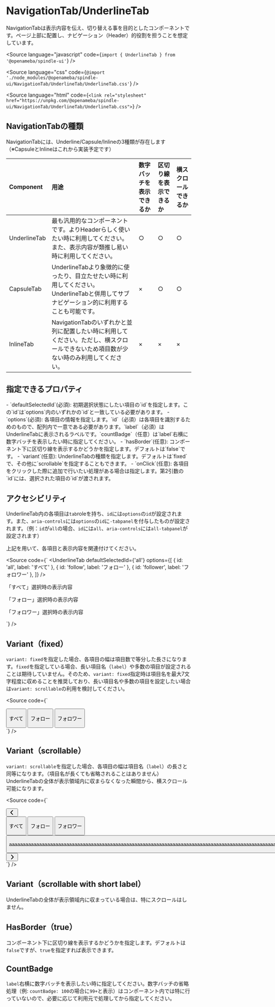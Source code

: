 
# NavigationTab/UnderlineTab
<Description>
  NavigationTabは表示内容を伝え、切り替える事を目的としたコンポーネントです。ページ上部に配置し、ナビゲーション（Header）的役割を担うことを想定しています。
</Description>

<Meta title="NavigationTab/UnderlineTab" component={UnderlineTab} />

<Source
  language="javascript"
  code={`import { UnderlineTab } from '@openameba/spindle-ui'`}
/>

<Source
  language="css"
  code={`@import './node_modules/@openameba/spindle-ui/NavigationTab/UnderlineTab/UnderlineTab.css'`}
/>

<Source
  language="html"
  code={`<link rel="stylesheet" href="https://unpkg.com/@openameba/spindle-ui/NavigationTab/UnderlineTab/UnderlineTab.css">`}
/>

## NavigationTabの種類
NavigationTabには、Underline/Capsule/Inlineの3種類が存在します（※CapsuleとInlineはこれから実装予定です）

Component | 用途 | 数字バッチを表示できるか | 区切り線を表示できるか | 横スクロールできるか
:-- | :-- | :-- | :-- | :-- |
UnderlineTab | 最も汎用的なコンポーネントです。よりHeaderらしく使いたい時に利用してください。また、表示内容が類推し易い時に利用してください。 | ○ | ○ | ○ |
CapsuleTab | UnderlineTabより象徴的に使ったり、目立たせたい時に利用してください。UnderlineTabと併用してサブナビゲーション的に利用することも可能です。 | × | ○ | ○ |
InlineTab | NavigationTabのいずれかと並列に配置したい時に利用してください。ただし、横スクロールできないため項目数が少ない時のみ利用してください。 | × | × | × |

## 指定できるプロパティ
<Description>
  - `defaultSelectedId`(必須): 初期選択状態にしたい項目の`id`を指定します。この`id`は`options`内のいずれかの`id`と一致している必要があります。
</Description>
<Description>
  - `options`(必須): 各項目の情報を指定します。`id`（必須）は各項目を識別するためのもので、配列内で一意である必要があります。`label`（必須）はUnderlineTabに表示されるラベルです。`countBadge`（任意）は`label`右横に数字バッチを表示したい時に指定してください。
</Description>
<Description>
  - `hasBorder`(任意): コンポーネント下に区切り線を表示するかどうかを指定します。デフォルトは`false`です。
</Description>
<Description>
  - `variant`(任意): UnderlineTabの種類を指定します。デフォルトは`fixed`で、その他に`scrollable`を指定することもできます。
</Description>
<Description>
  - `onClick`(任意): 各項目をクリックした際に追加で行いたい処理がある場合は指定します。第2引数の`id`には、選択された項目の`id`が渡されます。
</Description>

## アクセシビリティ
UnderlineTab内の各項目は`tab`roleを持ち、`id`には`options`の`id`が設定されます。また、`aria-controls`には`options`の`id`に`-tabpanel`を付与したものが設定されます。（例：`id`が`all`の場合、`id`には`all`、`aria-controls`には`all-tabpanel`が設定されます）

上記を用いて、各項目と表示内容を関連付けてください。

<Source
  code={`
<UnderlineTab
  defaultSelectedId={'all'}
  options={[
    { id: 'all', label: 'すべて' },
    { id: 'follow', label: 'フォロー' },
    { id: 'follower', label: 'フォロワー' },
  ]}
/>
<div id="all-tabpanel" role="tabpanel" aria-labelledby="all">
  <p>「すべて」選択時の表示内容</p>
</div>
<div id="follow-tabpanel" role="tabpanel" aria-labelledby="follow">
  <p>「フォロー」選択時の表示内容</p>
</div>
<div id="follower-tabpanel" role="tabpanel" aria-labelledby="follower">
  <p>「フォロワー」選択時の表示内容</p>
</div>
  `}
/>

## Variant（fixed）
`variant: fixed`を指定した場合、各項目の幅は項目数で等分した長さになります。`fixed`を指定している場合、長い項目名（`label`）や多数の項目が設定されることは期待していません。そのため、`variant: fixed`指定時は項目名を最大7文字程度に収めることを推奨しており、長い項目名や多数の項目を設定したい場合は`variant: scrollable`の利用を検討してください。

<Preview withSource="open">
  <Story name="Variant (fixed)">
    <UnderlineTab
      defaultSelectedId={'all'}
      options={[
        { id: 'all', label: 'すべて' },
        { id: 'follow', label: 'フォロー' },
        { id: 'follower', label: 'フォロワー' },
      ]}
      {...actions('onClick')}
    />
    <div id="all-tabpanel" role="tabpanel" aria-labelledby="all" />
    <div id="follow-tabpanel" role="tabpanel" aria-labelledby="follow" />
    <div id="follower-tabpanel" role="tabpanel" aria-labelledby="follower" />
  </Story>
</Preview>

<Source
  code={`
<div class="spui-UnderlineTab spui-UnderlineTab--fixed spui-UnderlineTab--border">
  <div class="spui-UnderlineTab-container" role="tablist">
    <button aria-controls="all-tabpanel" aria-selected="true" class="spui-UnderlineTab-button" id="all" tabindex="0" type="button" role="tab" style="max-width: calc(33.3333%);">
      <p class="spui-UnderlineTab-labelWrapper">
        <span class="spui-UnderlineTab-label">すべて</span>
      </p>
    </button>
    <button aria-controls="follow-tabpanel" aria-selected="false" class="spui-UnderlineTab-button" id="follow" tabindex="-1" type="button" role="tab" style="max-width: calc(33.3333%);">
      <p class="spui-UnderlineTab-labelWrapper">
        <span class="spui-UnderlineTab-label">フォロー</span>
      </p>
    </button>
    <button aria-controls="follower-tabpanel" aria-selected="false" class="spui-UnderlineTab-button" id="follower" tabindex="-1" type="button" role="tab" style="max-width: calc(33.3333%);">
      <p class="spui-UnderlineTab-labelWrapper">
        <span class="spui-UnderlineTab-label">フォロワー</span>
      </p>
    </button>
  </div>
</div>
  `}
/>

## Variant（scrollable）
`variant: scrollable`を指定した場合、各項目の幅は項目名（`label`）の長さと同等になります。（項目名が長くても省略されることはありません）UnderlineTabの全体が表示領域内に収まらなくなった瞬間から、横スクロール可能になります。

<Preview withSource="open">
  <Story name="Variant (scrollable)">
    <UnderlineTab
      defaultSelectedId={'follow'}
      options={[
        { id: 'all', label: 'すべて' },
        { id: 'follow', label: 'フォロー' },
        { id: 'follower', label: 'フォロワー' },
        { id: 'others', label: 'aaaaaaaaaaaaaaaaaaaaaaaaaaaaaaaaaaaaaaaaaaaaaaaaaaaaaaaaaaaaaaaaaaaaaaaaaaaaaaaaaaaaaaaaaaaaaaaaaaaaaaaaaaaaaaaaaaaaaaaaaaaaaaaaaaaaaaaaaaaaaaaaaaaaaaaaaaaaaaaaaaaaaaaaaaaaaaaaaaaa' },
      ]}
      variant='scrollable'
      {...actions('onClick')}
    />
    <div id="all-tabpanel" role="tabpanel" aria-labelledby="all" />
    <div id="follow-tabpanel" role="tabpanel" aria-labelledby="follow" />
    <div id="follower-tabpanel" role="tabpanel" aria-labelledby="follower" />
    <div id="others-tabpanel" role="tabpanel" aria-labelledby="others" />
  </Story>
</Preview>

<Source
  code={`
<div id="story--navigationtab-underlinetab--scrollable">
  <div class="spui-UnderlineTab spui-UnderlineTab--scrollable spui-UnderlineTab--border">
    <div class="spui-UnderlineTab-arrow spui-UnderlineTab-arrow--left">
      <button class="spui-UnderlineTab-arrowButton" type="button">
        <svg xmlns="http://www.w3.org/2000/svg" width="16" height="16" viewBox="0 0 24 24" fill="currentColor" role="img" aria-label="左に移動"><path d="M13.49 21.06 6.2 13.77c-.97-.97-.97-2.56 0-3.54l7.29-7.29a1.49 1.49 0 0 1 2.12 0c.59.59.59 1.54 0 2.12L8.67 12l6.94 6.94c.59.59.59 1.54 0 2.12-.29.29-.68.44-1.06.44s-.77-.15-1.06-.44Z"></path></svg>
      </button>
    </div>
    <div class="spui-UnderlineTab-container" role="tablist">
      <button aria-controls="all-tabpanel" aria-selected="false" class="spui-UnderlineTab-button" id="all" tabindex="-1" type="button" role="tab" style="max-width: fit-content;">
        <p class="spui-UnderlineTab-labelWrapper">
          <span class="spui-UnderlineTab-label">すべて</span>
        </p>
      </button>
      <button aria-controls="follow-tabpanel" aria-selected="true" class="spui-UnderlineTab-button" id="follow" tabindex="0" type="button" role="tab" style="max-width: fit-content;">
        <p class="spui-UnderlineTab-labelWrapper">
          <span class="spui-UnderlineTab-label">フォロー</span>
        </p>
      </button>
      <button aria-controls="follower-tabpanel" aria-selected="false" class="spui-UnderlineTab-button" id="follower" tabindex="-1" type="button" role="tab" style="max-width: fit-content;">
        <p class="spui-UnderlineTab-labelWrapper">
          <span class="spui-UnderlineTab-label">フォロワー</span>
        </p>
      </button>
      <button aria-controls="others-tabpanel" aria-selected="false" class="spui-UnderlineTab-button" id="others" tabindex="-1" type="button" role="tab" style="max-width: fit-content;">
        <p class="spui-UnderlineTab-labelWrapper">
          <span class="spui-UnderlineTab-label">aaaaaaaaaaaaaaaaaaaaaaaaaaaaaaaaaaaaaaaaaaaaaaaaaaaaaaaaaaaaaaaaaaaaaaaaaaaaaaaaaaaaaaaaaaaaaaaaaaaaaaaaaaaaaaaaaaaaaaaaaaaaaaaaaaaaaaaaaaaaaaaaaaaaaaaaaaaaaaaaaaaaaaaaaaaaaaaaaaaa</span>
        </p>
      </button>
    </div>
    <div class="spui-UnderlineTab-arrow spui-UnderlineTab-arrow--right is-showed">
      <button class="spui-UnderlineTab-arrowButton" type="button">
        <svg xmlns="http://www.w3.org/2000/svg" width="16" height="16" viewBox="0 0 24 24" fill="currentColor" role="img" aria-label="右に移動"><path d="M9.41 21.5c-.38 0-.77-.15-1.06-.44a1.49 1.49 0 0 1 0-2.12L15.29 12 8.35 5.06a1.49 1.49 0 0 1 0-2.12c.59-.58 1.54-.59 2.12 0l7.29 7.29c.97.97.97 2.56 0 3.54l-7.29 7.29c-.29.29-.67.44-1.06.44Z"></path></svg>
      </button>
    </div>
  </div>
</div>
  `}
/>

## Variant（scrollable with short label）
UnderlineTabの全体が表示領域内に収まっている場合は、特にスクロールはしません。

<Preview withSource="open">
  <Story name="Variant (scrollable with short label)">
    <UnderlineTab
      defaultSelectedId={'follower'}
      options={[
        { id: 'all', label: 'すべて' },
        { id: 'follow', label: 'フォロー' },
        { id: 'follower', label: 'フォロワー' },
      ]}
      variant='scrollable'
      {...actions('onClick')}
    />
    <div id="all-tabpanel" role="tabpanel" aria-labelledby="all" />
    <div id="follow-tabpanel" role="tabpanel" aria-labelledby="follow" />
    <div id="follower-tabpanel" role="tabpanel" aria-labelledby="follower" />
  </Story>
</Preview>

## HasBorder（true）
コンポーネント下に区切り線を表示するかどうかを指定します。デフォルトは`false`ですが、`true`を指定すれば表示できます。

<Preview withSource="open">
  <Story name="HasBorder (true)">
    <UnderlineTab
      defaultSelectedId={'all'}
      hasBorder={true}
      options={[
        { id: 'all', label: 'すべて' },
        { id: 'follow', label: 'フォロー' },
        { id: 'follower', label: 'フォロワー' },
      ]}
      {...actions('onClick')}
    />
    <div id="all-tabpanel" role="tabpanel" aria-labelledby="all" />
    <div id="follow-tabpanel" role="tabpanel" aria-labelledby="follow" />
    <div id="follower-tabpanel" role="tabpanel" aria-labelledby="follower" />
  </Story>
</Preview>

## CountBadge
`label`右横に数字バッチを表示したい時に指定してください。数字バッチの省略処理（例: `countBadge: 100`の場合に`99+`と表示）はコンポーネント内では特に行っていないので、必要に応じて利用元で処理してから指定してください。

<Preview withSource="open">
  <Story name="CountBadge">
    <UnderlineTab
      defaultSelectedId={'follow'}
      options={[
        { id: 'all', label: 'すべて', countBadge: '1' },
        { id: 'follow', label: 'フォロー' },
        { id: 'follower', label: 'フォロワー', countBadge: '100' },
      ]}
      variant='scrollable'
      {...actions('onClick')}
    />
    <div id="all-tabpanel" role="tabpanel" aria-labelledby="all" />
    <div id="follow-tabpanel" role="tabpanel" aria-labelledby="follow" />
    <div id="follower-tabpanel" role="tabpanel" aria-labelledby="follower" />
  </Story>
</Preview>
